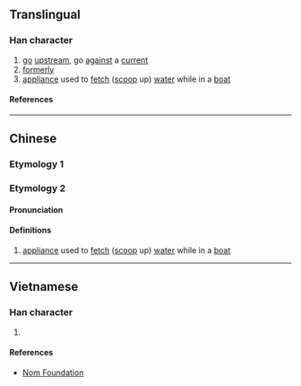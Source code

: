 {{character info/new}}
==Translingual==

===Han character===
{{Han char|rn=85|rad=水|as=10|sn=13|four=|canj=EQMF|ids=⿰氵素}}

# [[go]] [[upstream]], go [[against]] a [[current]]
# [[formerly]]
# [[appliance]] used to [[fetch]] ([[scoop]] up) [[water]] while in a [[boat]]

====References====
{{Han ref|kx=0641.080|dkj=17987|dj=1048.140|hdz=31692.050|uh=6EB8}}

----

==Chinese==
{{zh-forms}}

===Etymology 1===
{{zh-see|溯|v}}

===Etymology 2===
====Pronunciation====
{{zh-pron
|m=sù
|c=sou3
|mc=
|oc=
|ma=
|cat=n
}}

====Definitions====
{{zh-hanzi}}

# [[appliance]] used to [[fetch]] ([[scoop]] up) [[water]] while in a [[boat]]

----

==Vietnamese==

===Han character===
{{vi-readings|rs=水10|reading=ghềnh}}

# {{rfdef|vi|sort=水10}}

====References====
*[http://nomfoundation.org/common/nom_details.php?codepoint=6eb8 Nom Foundation]